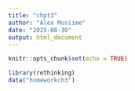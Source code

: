 ```yaml
---
title: "chpt3"
author: "Alex Musiime"
date: "2025-08-30"
output: html_document
---
```


```r
knitr::opts_chunk$set(echo = TRUE)
```

```r
library(rethinking)
data("homeworkch3")

```

